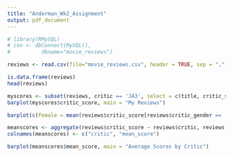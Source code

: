 ```yaml
---
title: "Anderman_Wk2_Assignment"
output: pdf_document
---
```


```r
# library(RMySQL)
# con <- dbConnect(MySQL(),
#          dbname="movie_reviews")
```

```r
reviews <- read.csv(file="movie_reviews.csv", header = TRUE, sep = ",", na.strings = "\\N")
```

```r
is.data.frame(reviews)
head(reviews)
```

```r
myscores <- subset(reviews, critic == 'JA3', select = c(title, critic_score))
barplot(myscores$critic_score, main = "My Reviews")

barplot(c(Female = mean(reviews$critic_score[reviews$critic_gender == 'f'], na.rm = TRUE), Male = mean(reviews$critic_score[reviews$critic_gender == 'm'], na.rm = TRUE)), main = "Average Scores by Gender")

meanscores <- aggregate(reviews$critic_score ~ reviews$critic, reviews, mean)
colnames(meanscores) <- c("critic", "mean_score")

barplot(meanscores$mean_score, main = "Average Scores by Critic")
```

